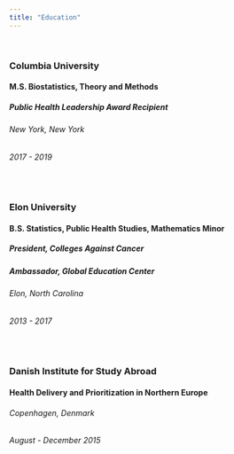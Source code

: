 ```yaml
---
title: "Education"
---
```


&nbsp;

### Columbia University
#### M.S. Biostatistics, Theory and Methods
##### Public Health Leadership Award Recipient
###### New York, New York
###### 2017 - 2019

&nbsp;

### Elon University
#### B.S. Statistics, Public Health Studies, Mathematics Minor
##### President, Colleges Against Cancer
##### Ambassador, Global Education Center
###### Elon, North Carolina 
###### 2013 - 2017

&nbsp;

### Danish Institute for Study Abroad
#### Health Delivery and Prioritization in Northern Europe
###### Copenhagen, Denmark
###### August - December 2015